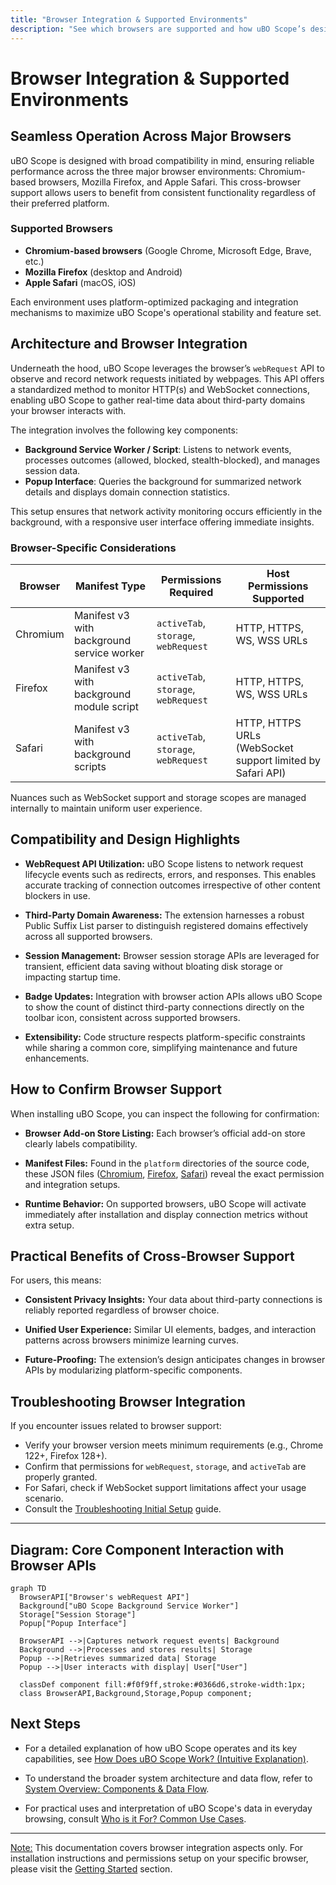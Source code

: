 ```yaml
---
title: "Browser Integration & Supported Environments"
description: "See which browsers are supported and how uBO Scope’s design ensures seamless operation across Chromium, Firefox, and Safari. Learn how the extension fits into diverse browsing environments and its compatibility considerations."
---
```


# Browser Integration & Supported Environments

## Seamless Operation Across Major Browsers

uBO Scope is designed with broad compatibility in mind, ensuring reliable performance across the three major browser environments: Chromium-based browsers, Mozilla Firefox, and Apple Safari. This cross-browser support allows users to benefit from consistent functionality regardless of their preferred platform.

### Supported Browsers

- **Chromium-based browsers** (Google Chrome, Microsoft Edge, Brave, etc.)
- **Mozilla Firefox** (desktop and Android)
- **Apple Safari** (macOS, iOS)

Each environment uses platform-optimized packaging and integration mechanisms to maximize uBO Scope's operational stability and feature set.

## Architecture and Browser Integration

Underneath the hood, uBO Scope leverages the browser’s `webRequest` API to observe and record network requests initiated by webpages. This API offers a standardized method to monitor HTTP(s) and WebSocket connections, enabling uBO Scope to gather real-time data about third-party domains your browser interacts with.

The integration involves the following key components:

- **Background Service Worker / Script**: Listens to network events, processes outcomes (allowed, blocked, stealth-blocked), and manages session data.
- **Popup Interface**: Queries the background for summarized network details and displays domain connection statistics.

This setup ensures that network activity monitoring occurs efficiently in the background, with a responsive user interface offering immediate insights.

### Browser-Specific Considerations

| Browser      | Manifest Type                         | Permissions Required           | Host Permissions Supported               |
|--------------|-------------------------------------|-------------------------------|------------------------------------------|
| Chromium     | Manifest v3 with background service worker | `activeTab`, `storage`, `webRequest` | HTTP, HTTPS, WS, WSS URLs                 |
| Firefox      | Manifest v3 with background module script  | `activeTab`, `storage`, `webRequest` | HTTP, HTTPS, WS, WSS URLs                 |
| Safari       | Manifest v3 with background scripts | `activeTab`, `storage`, `webRequest` | HTTP, HTTPS URLs (WebSocket support limited by Safari API) |

Nuances such as WebSocket support and storage scopes are managed internally to maintain uniform user experience.

## Compatibility and Design Highlights

- **WebRequest API Utilization:** uBO Scope listens to network request lifecycle events such as redirects, errors, and responses. This enables accurate tracking of connection outcomes irrespective of other content blockers in use.

- **Third-Party Domain Awareness:** The extension harnesses a robust Public Suffix List parser to distinguish registered domains effectively across all supported browsers.

- **Session Management:** Browser session storage APIs are leveraged for transient, efficient data saving without bloating disk storage or impacting startup time.

- **Badge Updates:** Integration with browser action APIs allows uBO Scope to show the count of distinct third-party connections directly on the toolbar icon, consistent across supported browsers.

- **Extensibility:** Code structure respects platform-specific constraints while sharing a common core, simplifying maintenance and future enhancements.

## How to Confirm Browser Support

When installing uBO Scope, you can inspect the following for confirmation:

- **Browser Add-on Store Listing:** Each browser’s official add-on store clearly labels compatibility.
- **Manifest Files:** Found in the `platform` directories of the source code, these JSON files ([Chromium](platform/chromium/manifest.json), [Firefox](platform/firefox/manifest.json), [Safari](platform/safari/manifest.json)) reveal the exact permission and integration setups.

- **Runtime Behavior:** On supported browsers, uBO Scope will activate immediately after installation and display connection metrics without extra setup.

## Practical Benefits of Cross-Browser Support

For users, this means:

- **Consistent Privacy Insights:** Your data about third-party connections is reliably reported regardless of browser choice.

- **Unified User Experience:** Similar UI elements, badges, and interaction patterns across browsers minimize learning curves.

- **Future-Proofing:** The extension’s design anticipates changes in browser APIs by modularizing platform-specific components.

## Troubleshooting Browser Integration

If you encounter issues related to browser support:

- Verify your browser version meets minimum requirements (e.g., Chrome 122+, Firefox 128+).
- Confirm that permissions for `webRequest`, `storage`, and `activeTab` are properly granted.
- For Safari, check if WebSocket support limitations affect your usage scenario.
- Consult the [Troubleshooting Initial Setup](https://docs.uboscope.com/getting-started/first-steps-and-validation/troubleshooting-setup) guide.


---

## Diagram: Core Component Interaction with Browser APIs

```mermaid
graph TD
  BrowserAPI["Browser's webRequest API"]
  Background["uBO Scope Background Service Worker"]
  Storage["Session Storage"]
  Popup["Popup Interface"]

  BrowserAPI -->|Captures network request events| Background
  Background -->|Processes and stores results| Storage
  Popup -->|Retrieves summarized data| Storage
  Popup -->|User interacts with display| User["User"]

  classDef component fill:#f0f9ff,stroke:#0366d6,stroke-width:1px;
  class BrowserAPI,Background,Storage,Popup component;
```


## Next Steps

- For a detailed explanation of how uBO Scope operates and its key capabilities, see [How Does uBO Scope Work? (Intuitive Explanation)](/overview/product-intro/how-it-works-intuitively).

- To understand the broader system architecture and data flow, refer to [System Overview: Components & Data Flow](/overview/architecture-core-concepts/system-overview-diagram).

- For practical uses and interpretation of uBO Scope's data in everyday browsing, consult [Who is it For? Common Use Cases](/overview/product-intro/target-audience-usecases).

---

<u>Note:</u> This documentation covers browser integration aspects only. For installation instructions and permissions setup on your specific browser, please visit the [Getting Started](/getting-started/installation-and-setup) section.
